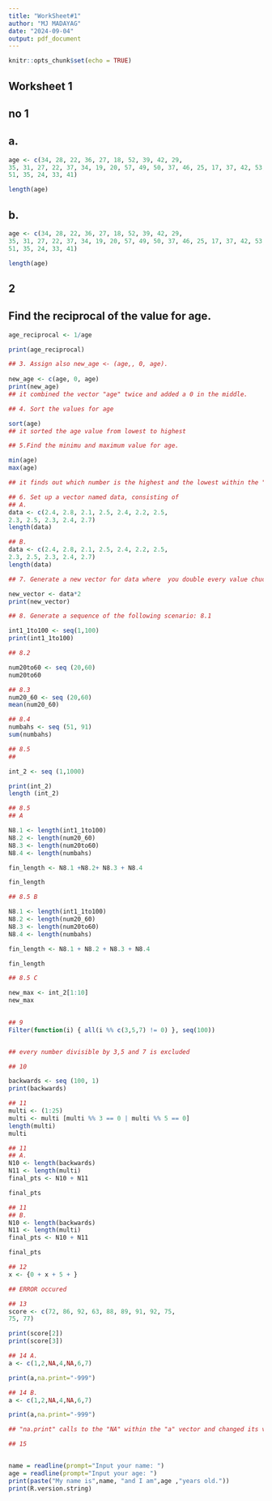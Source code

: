 ```yaml
---
title: "WorkSheet#1"
author: "MJ MADAYAG"
date: "2024-09-04"
output: pdf_document
---
```


```r
knitr::opts_chunk$set(echo = TRUE)
```
## Worksheet 1
## no 1
## a.
```r
age <- c(34, 28, 22, 36, 27, 18, 52, 39, 42, 29,
35, 31, 27, 22, 37, 34, 19, 20, 57, 49, 50, 37, 46, 25, 17, 37, 42, 53, 41,
51, 35, 24, 33, 41)

length(age)

```
## b.
```r
age <- c(34, 28, 22, 36, 27, 18, 52, 39, 42, 29,
35, 31, 27, 22, 37, 34, 19, 20, 57, 49, 50, 37, 46, 25, 17, 37, 42, 53, 41,
51, 35, 24, 33, 41)

length(age)

```

## 2 
## Find the reciprocal of the value for age.

```r

age_reciprocal <- 1/age

print(age_reciprocal)


```


```r


## 3. Assign also new_age <- (age,, 0, age).
  
new_age <- c(age, 0, age)
print(new_age)
## it combined the vector "age" twice and added a 0 in the middle. 

```



```r
## 4. Sort the values for age

sort(age)
## it sorted the age value from lowest to highest
```

```r

## 5.Find the minimu and maximum value for age.

min(age)
max(age)

## it finds out which number is the highest and the lowest within the "age" vector

```

```r
## 6. Set up a vector named data, consisting of 
## A.
data <- c(2.4, 2.8, 2.1, 2.5, 2.4, 2.2, 2.5,
2.3, 2.5, 2.3, 2.4, 2.7)
length(data)
```

```r
## B.
data <- c(2.4, 2.8, 2.1, 2.5, 2.4, 2.2, 2.5,
2.3, 2.5, 2.3, 2.4, 2.7)
length(data)
```

```r
## 7. Generate a new vector for data where  you double every value chuchu

new_vector <- data*2
print(new_vector)

```

```r

## 8. Generate a sequence of the following scenario: 8.1

int1_1to100 <- seq(1,100)
print(int1_1to100)

```

```r

## 8.2

num20to60 <- seq (20,60)
num20to60
```

```r

## 8.3
num20_60 <- seq (20,60)
mean(num20_60)


```

```r

## 8.4
numbahs <- seq (51, 91)
sum(numbahs)

```

```r

## 8.5
## 

int_2 <- seq (1,1000)

print(int_2)
length (int_2)

```

```r
## 8.5
## A

N8.1 <- length(int1_1to100)
N8.2 <- length(num20_60)
N8.3 <- length(num20to60)
N8.4 <- length(numbahs)

fin_length <- N8.1 +N8.2+ N8.3 + N8.4

fin_length
```

```r
## 8.5 B

N8.1 <- length(int1_1to100)
N8.2 <- length(num20_60)
N8.3 <- length(num20to60)
N8.4 <- length(numbahs)

fin_length <- N8.1 + N8.2 + N8.3 + N8.4

fin_length
```

```r

## 8.5 C

new_max <- int_2[1:10]
new_max
  
```

```r
## 9
Filter(function(i) { all(i %% c(3,5,7) != 0) }, seq(100))


## every number divisible by 3,5 and 7 is excluded

```

```r

## 10

backwards <- seq (100, 1)
print(backwards)
```

```r

## 11
multi <- (1:25)
multi <- multi [multi %% 3 == 0 | multi %% 5 == 0]
length(multi)
multi

```

```r

## 11
## A.
N10 <- length(backwards)
N11 <- length(multi)
final_pts <- N10 + N11

final_pts
```

```r
## 11
## B.
N10 <- length(backwards)
N11 <- length(multi)
final_pts <- N10 + N11

final_pts
```

```r
## 12
x <- {0 + x + 5 + }

## ERROR occured 
```

```r
## 13
score <- c(72, 86, 92, 63, 88, 89, 91, 92, 75,
75, 77)

print(score[2])
print(score[3])
```

```r
## 14 A.
a <- c(1,2,NA,4,NA,6,7)

print(a,na.print="-999")


```

```r
## 14 B.
a <- c(1,2,NA,4,NA,6,7)

print(a,na.print="-999")

## "na.print" calls to the "NA" within the "a" vector and changed its value

```

```r
## 15


name = readline(prompt="Input your name: ")
age = readline(prompt="Input your age: ")
print(paste("My name is",name, "and I am",age ,"years old."))
print(R.version.string)
```